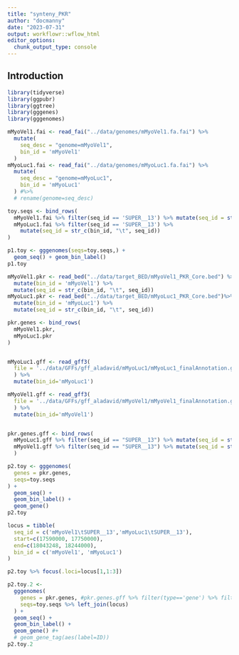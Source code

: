 ```yaml
---
title: "synteny_PKR"
author: "docmanny"
date: "2023-07-31"
output: workflowr::wflow_html
editor_options:
  chunk_output_type: console
---
```


## Introduction

```r
library(tidyverse)
library(ggpubr)
library(ggtree)
library(gggenes)
library(gggenomes)
```

```r
mMyoVel1.fai <- read_fai("../data/genomes/mMyoVel1.fa.fai") %>%
  mutate(
    seq_desc = "genome=mMyoVel1",
    bin_id = 'mMyoVel1'
  )
mMyoLuc1.fai <- read_fai("../data/genomes/mMyoLuc1.fa.fai") %>%
  mutate(
    seq_desc = "genome=mMyoLuc1",
    bin_id = 'mMyoLuc1'
  ) #%>% 
  # rename(genome=seq_desc)

toy.seqs <- bind_rows(
  mMyoVel1.fai %>% filter(seq_id == 'SUPER__13') %>% mutate(seq_id = str_c(bin_id, "\t", seq_id)),
  mMyoLuc1.fai %>% filter(seq_id == 'SUPER__13') %>% 
    mutate(seq_id = str_c(bin_id, "\t", seq_id))
)
```

```r
p1.toy <- gggenomes(seqs=toy.seqs,) + 
  geom_seq() + geom_bin_label()
p1.toy
```

```r
mMyoVel1.pkr <- read_bed("../data/target_BED/mMyoVel1_PKR_Core.bed") %>% 
  mutate(bin_id = 'mMyoVel1') %>% 
  mutate(seq_id = str_c(bin_id, "\t", seq_id))
mMyoLuc1.pkr <- read_bed("../data/target_BED/mMyoLuc1_PKR_Core.bed")%>% 
  mutate(bin_id = 'mMyoLuc1') %>% 
  mutate(seq_id = str_c(bin_id, "\t", seq_id))

pkr.genes <- bind_rows(
  mMyoVel1.pkr,
  mMyoLuc1.pkr
)


mMyoLuc1.gff <- read_gff3(
  file = '../data/GFFs/gff_aladavid/mMyoLuc1/mMyoLuc1_finalAnnotation.gff3'
  ) %>%
  mutate(bin_id='mMyoLuc1')

mMyoVel1.gff <- read_gff3(
  file = '../data/GFFs/gff_aladavid/mMyoVel1/mMyoVel1_finalAnnotation.gff3'
  ) %>%
  mutate(bin_id='mMyoVel1')


pkr.genes.gff <- bind_rows(
  mMyoLuc1.gff %>% filter(seq_id == "SUPER__13") %>% mutate(seq_id = str_c("mMyoLuc1", "\t", seq_id)),
  mMyoVel1.gff %>% filter(seq_id == "SUPER__13") %>% mutate(seq_id = str_c("mMyoVel1", "\t", seq_id))
  )

```

```r
p2.toy <- gggenomes(
  genes = pkr.genes,
  seqs=toy.seqs
) + 
  geom_seq() + 
  geom_bin_label() + 
  geom_gene()
p2.toy

locus = tibble(
  seq_id = c('mMyoVel1\tSUPER__13','mMyoLuc1\tSUPER__13'), 
  start=c(17590000, 17750000), 
  end=c(18043248, 18244000),
  bin_id = c('mMyoVel1', 'mMyoLuc1')
)

p2.toy %>% focus(.loci=locus[1,1:3])

p2.toy.2 <- 
  gggenomes(
    genes = pkr.genes, #pkr.genes.gff %>% filter(type=='gene') %>% filter(start>17500000, end <18244000),
    seqs=toy.seqs %>% left_join(locus)
  ) + 
  geom_seq() + 
  geom_bin_label() +
  geom_gene() #+
  # geom_gene_tag(aes(label=ID))
p2.toy.2
```

```r



```

